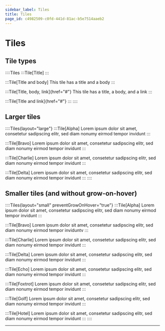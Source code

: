 ```yaml
---
sidebar_label: Tiles
title: Tiles
page_id: c4982509-c0fd-441d-81ac-b5e7514aaeb2
---
```


# Tiles

## Tile types

::::Tiles :::Tile[Title] :::

:::Tile[Title and body] This tile has a title and a body :::

:::Tile[Title, body, link]{href="#"} This tile has a title, a body, and a link :::

:::Tile[Title and link]{href="#"} ::: ::::

## Larger tiles

::::Tiles{layout="large"} :::Tile[Alpha] Lorem ipsum dolor sit amet, consetetur sadipscing elitr, sed diam nonumy eirmod tempor invidunt :::

:::Tile[Bravo] Lorem ipsum dolor sit amet, consetetur sadipscing elitr, sed diam nonumy eirmod tempor invidunt :::

:::Tile[Charlie] Lorem ipsum dolor sit amet, consetetur sadipscing elitr, sed diam nonumy eirmod tempor invidunt :::

:::Tile[Delta] Lorem ipsum dolor sit amet, consetetur sadipscing elitr, sed diam nonumy eirmod tempor invidunt ::: ::::

## Smaller tiles (and without grow-on-hover)

::::Tiles{layout="small" preventGrowOnHover="true"} :::Tile[Alpha] Lorem ipsum dolor sit amet, consetetur sadipscing elitr, sed diam nonumy eirmod tempor invidunt :::

:::Tile[Bravo] Lorem ipsum dolor sit amet, consetetur sadipscing elitr, sed diam nonumy eirmod tempor inviduntv :::

:::Tile[Charlie] Lorem ipsum dolor sit amet, consetetur sadipscing elitr, sed diam nonumy eirmod tempor invidunt :::

:::Tile[Delta] Lorem ipsum dolor sit amet, consetetur sadipscing elitr, sed diam nonumy eirmod tempor invidunt :::

:::Tile[Echo] Lorem ipsum dolor sit amet, consetetur sadipscing elitr, sed diam nonumy eirmod tempor invidunt :::

:::Tile[Foxtrot] Lorem ipsum dolor sit amet, consetetur sadipscing elitr, sed diam nonumy eirmod tempor invidunt :::

:::Tile[Golf] Lorem ipsum dolor sit amet, consetetur sadipscing elitr, sed diam nonumy eirmod tempor invidunt :::

:::Tile[Hotel] Lorem ipsum dolor sit amet, consetetur sadipscing elitr, sed diam nonumy eirmod tempor invidunt ::: ::::

---
